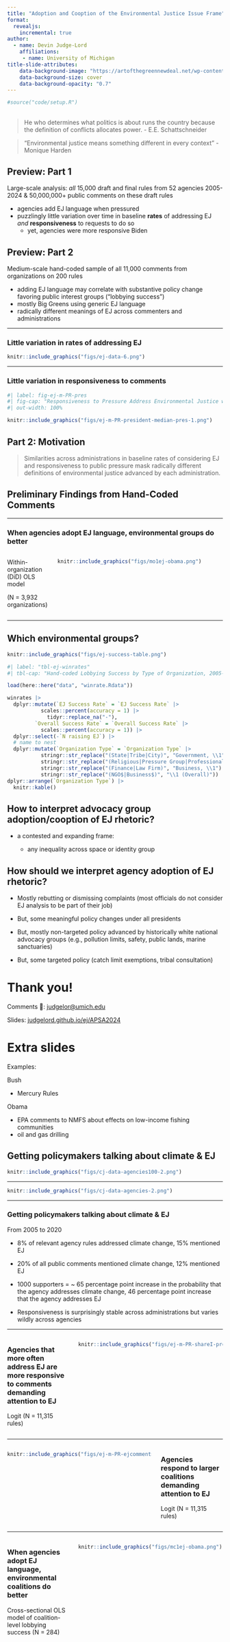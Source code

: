 ```yaml
---
title: "Adoption and Cooption of the Environmental Justice Issue Frame"
format:
  revealjs:
    incremental: true   
author:
  - name: Devin Judge-Lord
    affiliations:  
     - name: University of Michigan
title-slide-attributes:
    data-background-image: "https://artofthegreennewdeal.net/wp-content/uploads/2020/08/climate-justice-jobs-mother-1024x645.jpg"
    data-background-size: cover
    data-background-opacity: "0.7" 
---
```


```r
#source("code/setup.R")
```

## {background-image="https://artofthegreennewdeal.net/wp-content/uploads/2020/08/climate-justice-jobs-mother-1024x645.jpg" background-size="cover" background-opacity=".2"}

> He who determines what politics is about runs the country because the definition of conflicts allocates power. 
- E.E. Schattschneider

> "Environmental justice means something different in every context" - Monique Harden

## Preview: **Part 1**

 Large-scale analysis: *all* 15,000 draft and final rules from 52 agencies 2005-2024 & 50,000,000+ public comments on these draft rules

- agencies add EJ language when pressured
- puzzlingly little variation over time in baseline **rates** of addressing EJ *and* **responsiveness** to requests to do so
  - yet, agencies were more responsive Biden

## Preview: **Part 2** 

Medium-scale hand-coded sample of all 11,000 comments from organizations on 200 rules 

- adding EJ language may correlate with substantive policy change favoring public interest groups ("lobbying success")
- mostly Big Greens using generic EJ language
- radically different meanings of EJ across commenters and administrations 




---

###  Little variation in **rates** of addressing EJ


```r
knitr::include_graphics("figs/ej-data-6.png") 
```

---

###  Little variation in **responsiveness** to comments

```r
#| label: fig-ej-m-PR-pres
#| fig-cap: "Responsiveness to Pressure Address Environmental Justice where the Proposed Rule Did Not Address Environmental Justice"
#| out-width: 100%

knitr::include_graphics("figs/ej-m-PR-president-median-pres-1.png") 

```


## Part 2: Motivation

> Similarities across administrations in baseline rates of considering EJ and responsiveness to public pressure mask radically different definitions of environmental justice advanced by each administration.

<!--
> Future research should assess the relationship between distinct types of EJ claims and corresponding policy changes."
--> 

## Preliminary Findings from Hand-Coded Comments

---

### When agencies adopt EJ language, environmental groups do better

:::: {.columns}  

::: {.column width="20%"}


Within-organization (DiD) OLS model 

(N = 3,932 organizations)

:::

::: {.column width="80%"}

```r
knitr::include_graphics("figs/mo1ej-obama.png")
```
:::

::::

---

## Which environmental groups? 

```r

knitr::include_graphics("figs/ej-success-table.png")

```

```r
#| label: "tbl-ej-winrates"
#| tbl-cap: "Hand-coded Lobbying Success by Type of Organization, 2005-2020"

load(here::here("data", "winrate.Rdata"))

winrates |> 
  dplyr::mutate(`EJ Success Rate` = `EJ Success Rate` |>
           scales::percent(accuracy = 1) |>
             tidyr::replace_na("-"),
         `Overall Success Rate` = `Overall Success Rate` |>
           scales::percent(accuracy = 1)) |> 
  dplyr::select(-`N raising EJ`) |>
  # name to nest
  dplyr::mutate(`Organization Type` = `Organization Type` |> 
           stringr::str_replace("(State|Tribe|City)", "Government, \\1") |> 
           stringr::str_replace("(Religious|Pressure Group|Professional Assn.|University|Environmental Group|Credit Union|Union|Frontline EJ)", "NGO, \\1") |> 
           stringr::str_replace("(Finance|Law Firm)", "Business, \\1") |> 
           stringr::str_replace("(NGO$|Business$)", "\\1 (Overall)")) |> 
dplyr::arrange(`Organization Type`) |> 
  knitr::kable()
```


## How to interpret advocacy group adoption/cooption of EJ rhetoric?

- a contested and expanding frame: 

  - any inequality across space or identity group


## How should we interpret agency adoption of EJ rhetoric? 

- Mostly rebutting or dismissing complaints (most officials do not consider EJ analysis to be part of their job)

- But, some meaningful policy changes under all presidents

- But, mostly non-targeted policy advanced by historically white national advocacy groups (e.g., pollution limits, safety, public lands, marine sanctuaries)

- But, some targeted policy (catch limit exemptions, tribal consultation)


# Thank you! {background-color="white" background-image="https://artofthegreennewdeal.net/wp-content/uploads/2020/08/climate-justice-jobs-mother-1024x645.jpg" background-size="cover" background-opacity=".5"}

Comments 🙏: [judgelor@umich.edu]()


Slides: [judgelord.github.io/ej/APSA2024](https://judgelord.github.io/ej/APSA2024.html)

# Extra slides 

Examples: 

Bush 

- Mercury Rules

Obama

- EPA comments to NMFS about effects on low-income fishing communities 
- oil and gas drilling 



## Getting policymakers talking about climate & EJ

```r
knitr::include_graphics("figs/cj-data-agencies100-2.png")
```

---

```r
knitr::include_graphics("figs/cj-data-agencies-2.png")
```

---

### Getting policymakers talking about climate & EJ

From 2005 to 2020

- 8% of relevant agency rules addressed climate change, 15% mentioned EJ 

- 20% of all public comments mentioned climate change, 12% mentioned EJ 

- 1000 supporters = ~ 65 percentage point increase in the probability that the agency addresses climate change, 46 percentage point increase that the agency addresses EJ 

- Responsiveness is surprisingly stable across administrations but varies wildly across agencies


---

:::: {.columns}  


::: {.column width="30%"}

### Agencies that more often address EJ are more responsive to comments demanding attention to EJ


Logit (N = 11,315 rules)

:::
 
::: {.column width="70%"}

```r

knitr::include_graphics("figs/ej-m-PR-shareI-pres-1.png")

```

:::

::::




---

:::: {.columns}  

::: {.column width="70%"}
```r
knitr::include_graphics("figs/ej-m-PR-ejcomments-agencyFE-pres-1.png")
```

:::

::: {.column width="30%"}

### Agencies respond to larger coalitions demanding attention to EJ

Logit (N = 11,315 rules)

:::

::::

---

:::: {.columns}  

::: {.column width="30%"}

### When agencies adopt EJ language, environmental coalitions do better 

Cross-sectional OLS model of coalition-level lobbying success (N = 284)

:::

::: {.column width="70%"}
```r
knitr::include_graphics("figs/mc1ej-obama.png")
```
:::

::::
